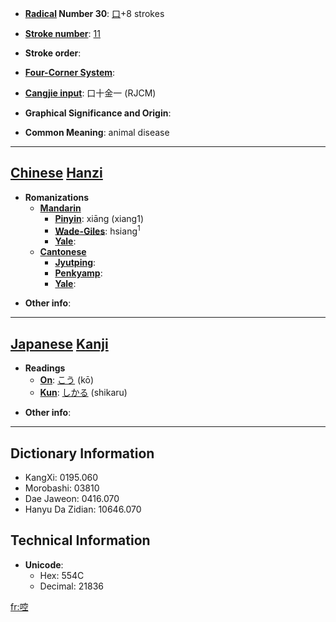 * '''[[Wiktionary:Chinese radical index| Radical]] Number 30''': [[Wiktionary:Chinese radical index 口|口]]+8 strokes

* '''[[Wiktionary:Chinese total strokes index|Stroke number]]''': [[Wiktionary:Chinese total strokes index 11|11]]

* '''Stroke order''': 

* '''[[Wiktionary:Chinese four corner index|Four-Corner System]]''': 

* '''[[Wiktionary:Chinese Cangjie index|Cangjie input]]''': 口十金一 (RJCM)

* '''Graphical Significance and Origin''': 

* '''Common Meaning''': animal disease

----

== [[Chinese]] [[Hanzi]] ==

* '''Romanizations'''
** '''[[Mandarin]]'''
*** '''[[Pinyin]]''': xiāng (xiang1)
*** '''[[Wade-Giles]]''': hsiang<sup>1</sup>
*** '''[[Yale]]''': 
** '''[[Cantonese]]'''
*** '''[[Jyutping]]''':
*** '''[[Penkyamp]]''': 
*** '''[[Yale]]''': 

* '''Other info''': 

----

== [[Japanese]] [[Kanji]] ==

* '''Readings'''
** '''[[On]]''': [[こう]] (kō)
** '''[[Kun]]''': [[しかる]] (shikaru)

* '''Other info''':  

----

== Dictionary Information ==

* KangXi: 0195.060
* Morobashi: 03810
* Dae Jaweon: 0416.070
* Hanyu Da Zidian: 10646.070

== Technical Information ==

* '''Unicode''':
** Hex: 554C
** Decimal: 21836

[[fr:啌]]
